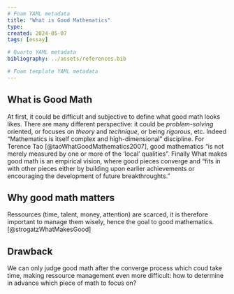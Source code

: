 ```yaml
---
# Foam YAML metadata
title: "What is Good Mathematics"
type:
created: 2024-05-07
tags: [essay]

# Quarto YAML metadata
bibliography: ../assets/references.bib

# Foam template YAML metadata
---
```


## What is Good Math

At first, it could be difficult and subjective to define what good math looks
likes. There are many different perspective: it could be _problem-solving_
oriented, or focuses on _theory_ and _technique_, or being _rigorous_, etc.
Indeed "Mathematics is itself complex and high-dimensional" discipline. For
Terence Tao [@taoWhatGoodMathematics2007], good mathematics "is not merely
measured by one or more of the ‘local’ qualities". Finally What makes good math
is an empirical vision, where good pieces converge and "fits in with other pieces
either by building upon earlier achievements or encouraging the development of
future breakthroughts."

## Why good math matters

Ressources (time, talent, money, attention) are scarced, it is therefore
important to manage them wisely, hence the goal to good mathematics. [@strogatzWhatMakesGood]

## Drawback

We can only judge good math after the converge process which coud take time,
making ressource management even more difficult: how to determine in advance which
piece of math to focus on?
